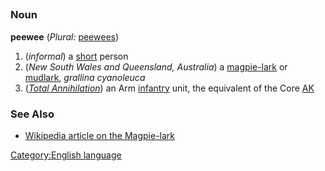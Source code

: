 =={{en}}==
[[Category:English language]]
===Noun===
'''peewee''' (''Plural:'' [[peewees]])

#(''informal'') a [[short]] person
#(''New South Wales and Queensland, Australia'') a [[magpie-lark]] or [[mudlark]], ''grallina cyanoleuca''
#(''[[w:Total Annihilation|Total Annihilation]]'') an Arm [[infantry]] unit, the equivalent of the Core [[AK]]

===See Also===
*[[w:magpie-lark|Wikipedia article on the Magpie-lark]]